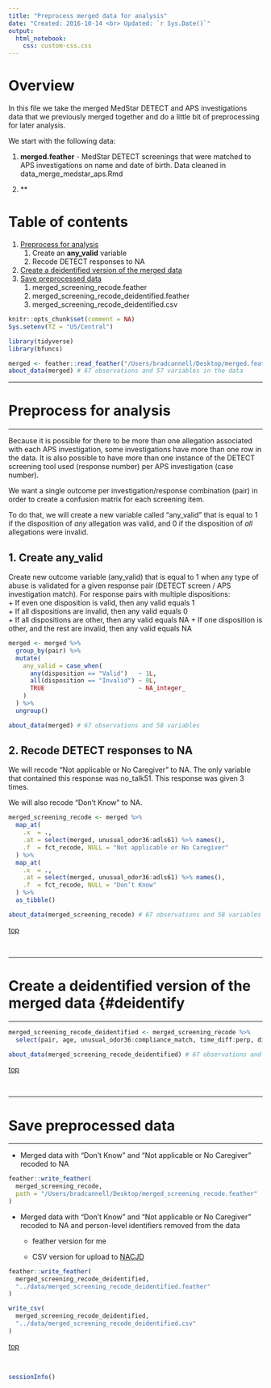 ```yaml
---
title: "Preprocess merged data for analysis"
date: "Created: 2016-10-14 <br> Updated: `r Sys.Date()`"
output: 
  html_notebook:
    css: custom-css.css
---
```


# Overview

In this file we take the merged MedStar DETECT and APS investigations data that we previously merged together and do a little bit of preprocessing for later analysis.

We start with the following data:

1. **merged.feather** - MedStar DETECT screenings that were matched to APS investigations on name and date of birth. Data cleaned in data_merge_medstar_aps.Rmd

2. **

# Table of contents

1. [Preprocess for analysis](#preprocess)     
    1. Create an **any_valid** variable            
    2. Recode DETECT responses to NA    
    
2. [Create a deidentified version of the merged data](#deidentify)    
3. [Save preprocessed data](#save)      
    1. merged_screening_recode.feather    
    2. merged_screening_recode_deidentified.feather     
    3. merged_screening_recode_deidentified.csv    

```r
knitr::opts_chunk$set(comment = NA)
Sys.setenv(TZ = "US/Central")
```

```r
library(tidyverse)
library(bfuncs)
```

```r
merged <- feather::read_feather("/Users/bradcannell/Desktop/merged.feather")
about_data(merged) # 67 observations and 57 variables in the data 
```










-------------------------------------------------------------------------------

# Preprocess for analysis {#preprocess}

-------------------------------------------------------------------------------

Because it is possible for there to be more than one allegation associated with each APS investigation, some investigations have more than one row in the data. It is also possible to have more than one instance of the DETECT screening tool used (response number) per APS investigation (case number).

We want a single outcome per investigation/response combination (pair) in order to create a confusion matrix for each screening item.

To do that, we will create a new variable called "any_valid" that is equal to 1 if the disposition of _any_ allegation was valid, and 0 if the disposition of _all_ allegations were invalid. 


## 1. Create any_valid

Create new outcome variable (any_valid) that is equal to 1 when any type of abuse is validated for a given response pair (DETECT screen / APS investigation match). For response pairs with multiple dispositions:   
  + If even one disposition is valid, then any valid equals 1   
  + If all dispositions are invalid, then any valid equals 0   
  + If all dispositions are other, then any valid equals NA
  + If one disposition is other, and the rest are invalid, then any valid equals NA
  
```r
merged <- merged %>% 
  group_by(pair) %>% 
  mutate(
    any_valid = case_when(
      any(disposition == "Valid")   ~ 1L,
      all(disposition == "Invalid") ~ 0L,
      TRUE                          ~ NA_integer_
    ) 
  ) %>% 
  ungroup()

about_data(merged) # 67 observations and 58 variables
```


## 2. Recode DETECT responses to NA

We will recode "Not applicable or No Caregiver" to NA. The only variable that contained this response was no_talk51. This response was given 3 times.

We will also recode "Don’t Know" to NA.

```r
merged_screening_recode <- merged %>% 
  map_at(
    .x  = .,
    .at = select(merged, unusual_odor36:adls61) %>% names(),
    .f  = fct_recode, NULL = "Not applicable or No Caregiver"
  ) %>% 
  map_at(
    .x  = .,
    .at = select(merged, unusual_odor36:adls61) %>% names(),
    .f  = fct_recode, NULL = "Don’t Know"
  ) %>% 
  as_tibble()

about_data(merged_screening_recode) # 67 observations and 58 variables
```


[top](#top)

&nbsp;










-------------------------------------------------------------------------------

# Create a deidentified version of the merged data {#deidentify

-------------------------------------------------------------------------------

```r
merged_screening_recode_deidentified <- merged_screening_recode %>% 
  select(pair, age, unusual_odor36:compliance_match, time_diff:perp, disposition:any_valid)

about_data(merged_screening_recode_deidentified) # 67 observations and 35 variables
```

[top](#top)

&nbsp;










-------------------------------------------------------------------------------

# Save preprocessed data {#save}

-------------------------------------------------------------------------------

* Merged data with "Don't Know" and "Not applicable or No Caregiver" recoded to NA

```r
feather::write_feather(
  merged_screening_recode, 
  path = "/Users/bradcannell/Desktop/merged_screening_recode.feather"
)
```

* Merged data with "Don't Know" and "Not applicable or No Caregiver" recoded to NA and person-level identifiers removed from the data

    - feather version for me
    
    - CSV version for upload to [NACJD](https://www.icpsr.umich.edu/icpsrweb/content/NACJD/index.html)

```r
feather::write_feather(
  merged_screening_recode_deidentified,
  "../data/merged_screening_recode_deidentified.feather"
)

write_csv(
  merged_screening_recode_deidentified,
  "../data/merged_screening_recode_deidentified.csv"
)
```

[top](#top)

&nbsp;


```r
sessionInfo()
```
